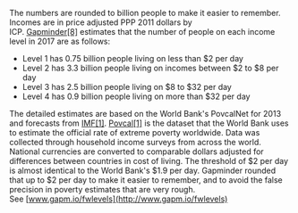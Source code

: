 
The numbers are rounded to billion people to make it easier to remember. Incomes are in price adjusted PPP 2011 dollars by ICP. [Gapminder[8]](http://gapm.io/incm) estimates that the number of people on each income level in 2017 are as follows:

-   Level 1 has 0.75 billion people living on less than $2 per day
-   Level 2 has 3.3 billion people living on incomes between $2 to $8 per day
-   Level 3 has 2.5 billion people living on $8 to $32 per day
-   Level 4 has 0.9 billion people living on more than $32 per day

The detailed estimates are based on the World Bank's PovcalNet for 2013 and forecasts from [IMF[1]](http://gapm.io/ximfw). [Povcal[1]](http://iresearch.worldbank.org/PovcalNet) is the dataset that the World Bank uses to estimate the official rate of extreme poverty worldwide. Data was collected through household income surveys from across the world. National currencies are converted to comparable dollars adjusted for differences between countries in cost of living. The threshold of $2 per day is almost identical to the World Bank's $1.9 per day. Gapminder rounded that up to $2 per day to make it easier to remember, and to avoid the false precision in poverty estimates that are very rough. See [www.gapm.io/fwlevels](http://www.gapm.io/fwlevels)